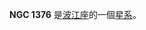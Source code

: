 {{NGCInfoBox|NGCID=NGC 1376|發現者=弗里德里希·威廉·赫歇爾|發現日期=1785年1月28日|其他編號=MCG -1-10-11 IRAS03346-0512|曆元=J2000.0|赤經=3時37分6秒
|赤緯=-5°2'34"|星座=波江座|星體=星系|星等=12.1|表面亮度=13.5|藍等=12.8}}

'''NGC 1376''' 是[[波江座|波江座]]的一個[[星系|星系]]。

{{NGCReference|1376}}
{{Catalogs|NGC=1376}}